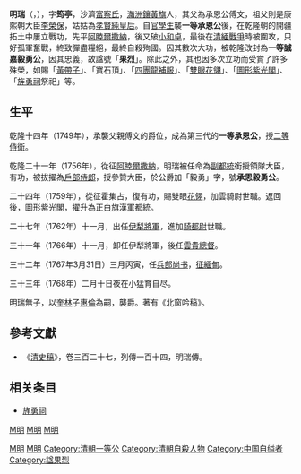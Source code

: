 {{東亞男性歷史人物
|名稱 =誠嘉毅勇果烈公 明瑞
|身份 =清代一等誠嘉毅勇'''果烈'''公爵
|國家 =[[清朝|清朝]]
|時代 =清中期
|主君 =[[清高宗|清高宗]]
|屆數 =
|最高職務 =大清[[議政大臣|議政大臣]]、[[雲貴總督|雲貴總督]]（[[都御史|右都御史]]坐銜）、[[兵部尚書|兵部尚書]]、[[正白旗|正白旗]]漢軍[[都統|都統]]
|前任 = 
|繼任 = 
|圖片名稱 =
|圖片大小 =
|圖片說明 =
|氏 =
|姓 =
|穆坤= <!--清代八旗满洲人物专用-->
|名 =明瑞
|姓名 =
|羅馬拼音 =
|假名 = <!--日本、琉球人用-->
|諺文 = <!--朝鮮、韓國人用-->
|字 =筠亭
|號=
|名乘 = <!--琉球士族用-->
|官職 =
|封爵 ='''一等誠嘉毅勇公爵'''（[[1767年|1767年]]）
|封號 =
|位階 =
|御稱號 = <!--日本皇族之稱號-->
|宮號1 = <!--日本皇族之宮號-->
|宮號2 = <!--朝鮮王族之宮號-->
|封地 =
|神號 =
|尊號 =
|族裔 = [[滿洲|滿洲]]
|信仰 = <!--指的是宗教信仰-->
|旗籍 = <!--清代八旗人物专用-->[[File:Bordered_Yellow_Banner.svg|30px]][[鑲黃旗|鑲黃旗]]
|氏族 =沙濟[[富察氏|富察氏]]
|籍貫 =
|本貫 = <!--朝鮮人用-->
|世居地= <!--清代八旗人物专用-->
|世居地/穆坤= <!--专门用于清代八旗满洲人物世居地和穆坤相同时-->
|祖籍 =
|本籍 =
|出身地 =
|府邸 =
|世系 = 
|初名 =
|乳名 = <!--日本、朝鮮、琉球以外人物用-->
|幼名 = <!--日本人用-->
|兒名 = <!--朝鮮人用-->
|童名 = <!--琉球人用-->
|小字 =
|別名 =
|法號 =
|院號 =
|其他名號 =
|出生日期 =清朝[[清高宗|高宗]][[乾隆|乾隆]]年間
|出生地點 =
|婚年 =
|逝世日期 =清朝[[清高宗|高宗]][[乾隆|乾隆]]三十三年二月十日夜<br>（[[1768年|1768年]]3月27日）
|逝世地點 =小猛育
|在位年代 =
|廟號 =
|諡號 ='''果烈'''
|墓葬 =
|祠廟 =
|父親 =
|嫡母 =
|母親 =
|繼父=
|繼母=
|養父=
|養母=
|猶父= <!--日本人用-->
|烏帽子親= <!--日本人、琉球人用-->
|元配 =
|正室 =
|妻 =
|繼室 =
|平妻 =
|側室 =
|元配之父 =
|元配之嫡母 =
|元配之母 =
|正室之父 =
|正室之嫡母 =
|正室之母 =
|妻之父 =
|妻之嫡母 =
|妻之母 =
|繼室之父 =
|繼室之嫡母 =
|繼室之母 =
|平妻之父 =
|平妻之嫡母 =
|平妻之母 =
|兄弟 =
|姊妹 =
|嫡兄弟 =
|嫡姊妹 =
|庶兄弟 =
|庶姊妹 =
|同胞兄弟 =
|同胞姊妹 =
|異母兄弟 =
|異母姊妹 =
|異父兄弟 =
|異父姊妹 =
|繼兄弟 =
|繼姊妹 =
|子 =
|女 =
|嫡子 =
|嫡女 =
|庶子 =
|庶女 =
|養子 =
|養女 =
|猶子 = <!--日本人用-->
|婿養子 = <!--日本人用-->
|烏帽子子 = <!--日本人用-->
|繼子 =
|繼女 =
|其他親屬 =
|出身 = <!---此处指科举出身--->[[官學生|官學生]]
|功名 = 
|經歷 = 
|著作 =
|注釋 =
}}

{{Manchu name|[[富察氏|富察]]}}
'''明瑞'''（{{lang-mnc|ᠮᡳᠩᡧᡠᡳ|v=mingšui}}，{{bd|？||1768年||catIdx=M}}），字'''筠亭'''，沙濟[[富察氏|富察氏]]，[[滿洲鑲黃旗|滿洲鑲黃旗]]人，其父為承恩公傅文，祖父則是康熙朝大臣[[李榮保|李榮保]]，姑姑為[[孝賢純皇后|孝賢純皇后]]。自[[官學生|官學生]]襲'''一等承恩公'''後，在乾隆朝的開疆拓土中屢立戰功，先平[[阿睦爾撒納|阿睦爾撒納]]，後又破[[小和卓|小和卓]]，最後在[[清緬戰爭|清緬戰爭]]時被圍攻，只好孤軍奮戰，終致彈盡糧絕，最終自殺殉國。因其數次大功，被乾隆改封為'''一等誠嘉毅勇公'''，因其忠義，故諡號「'''果烈'''」。除此之外，其也因多次立功而受賞了許多殊榮，如賜「[[黃帶子|黃帶子]]」、「寶石頂」、「[[四團龍補服|四團龍補服]]」、「[[雙眼花翎|雙眼花翎]]」、「[[紫光閣功臣像|圖形紫光閣]]」、「[[旌勇祠|旌勇祠]]祭祀」等。

==生平==
乾隆十四年（1749年），承襲父親傅文的爵位，成為第三代的'''一等承恩公'''，授[[二等侍衛|二等侍衛]]。

乾隆二十一年（1756年），從征[[阿睦爾撒納|阿睦爾撒納]]，明瑞被任命為[[副都統|副都統]]銜授領隊大臣，有功，被拔擢為[[戶部侍郎|戶部侍郎]]，授參贊大臣，於公爵加「毅勇」字，號'''承恩毅勇公'''。

二十四年（1759年），從征霍集占，復有功，賜雙眼[[花翎|花翎]]，加雲騎尉世職。返回後，圖形紫光閣，擢升為[[正白旗|正白旗]]漢軍都統。

二十七年（1762年）十一月，出任[[伊犁將軍|伊犁將軍]]，進加[[騎都尉|騎都尉]]世職。

三十一年（1766年）十一月，卸任伊犁將軍，後任[[雲貴總督|雲貴總督]]。

三十二年（1767年3月31日）三月丙寅，任[[兵部尚书|兵部尚书]]，[[清缅战争|征緬甸]]。

三十三年（1768年）二月十日夜在小猛育自尽。

明瑞無子，以[[奎林|奎林]]子[[惠倫|惠倫]]為嗣，襲爵。著有《北窗吟稿》。

==參考文獻==
*《[[清史稿|清史稿]]》，卷三百二十七，列傳一百十四，明瑞傳。

==相关条目==
*[[旌勇祠|旌勇祠]]

{{s-start}}
{{s-off}}
{{s-new}}
{{s-title|[[伊犁將軍|伊犁將軍]]|乾隆二十七年（1762年）十一月<br>—三十一年（1766年）十一月}}
{{s-after|[[阿桂|阿桂]]}}
{{s-before|[[楊應琚|楊應琚]]|署理}}
{{s-title|[[雲貴總督|雲貴總督]]|—三十三年（1768年）二月}}
{{s-after|[[鄂寧|鄂寧]]}}
{{s-before|[[託庸|託庸]]}}
{{s-title|[[兵部尚書|兵部尚書]]|乾隆三十二年三月丙寅（1767年3月31日）<br>—三十三年（1768年）二月}}
{{s-after|[[福隆安|福隆安]]}}
{{s-end}}

{{滿洲鑲黃旗沙濟富察氏}}
{{DEFAULTSORT:M明}}
[[分類:伊犁將軍|M明]]
[[Category:清朝雲貴總督|M明]]
[[分類:清朝兵部尚書|M明]]
[[分類:沙濟富察氏|M明]]
[[Category:鑲黃旗滿洲人|M明]]
[[Category:清朝一等公|Category:清朝一等公]]
[[Category:清朝自殺人物|Category:清朝自殺人物]]
[[Category:中国自缢者|Category:中国自缢者]]
[[Category:諡果烈|Category:諡果烈]]